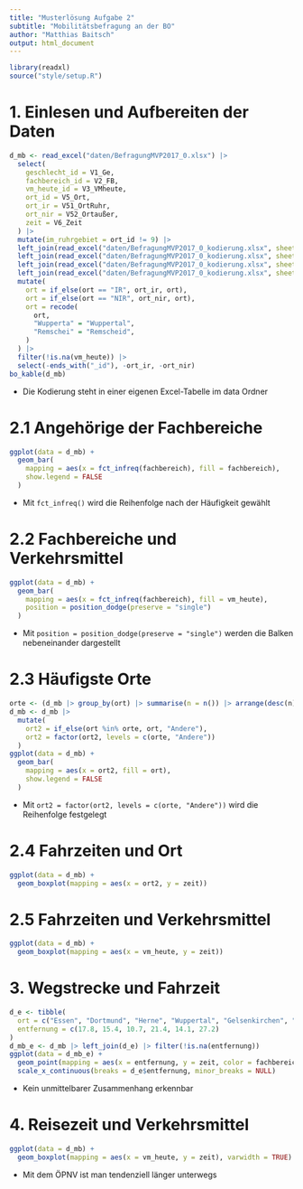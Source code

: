 ```yaml
---
title: "Musterlösung Aufgabe 2"
subtitle: "Mobilitätsbefragung an der BO"
author: "Matthias Baitsch"
output: html_document
---
```


```r
library(readxl)
source("style/setup.R")
```

# 1. Einlesen und Aufbereiten der Daten

```r
d_mb <- read_excel("daten/BefragungMVP2017_0.xlsx") |>
  select(
    geschlecht_id = V1_Ge,
    fachbereich_id = V2_FB,
    vm_heute_id = V3_VMheute,
    ort_id = V5_Ort,
    ort_ir = V51_OrtRuhr,
    ort_nir = V52_Ortaußer,
    zeit = V6_Zeit
  ) |>
  mutate(im_ruhrgebiet = ort_id != 9) |>
  left_join(read_excel("daten/BefragungMVP2017_0_kodierung.xlsx", sheet = "geschlecht")) |>
  left_join(read_excel("daten/BefragungMVP2017_0_kodierung.xlsx", sheet = "fachbereich")) |>
  left_join(read_excel("daten/BefragungMVP2017_0_kodierung.xlsx", sheet = "vm_heute")) |>
  left_join(read_excel("daten/BefragungMVP2017_0_kodierung.xlsx", sheet = "ort")) |>
  mutate(
    ort = if_else(ort == "IR", ort_ir, ort),
    ort = if_else(ort == "NIR", ort_nir, ort),
    ort = recode(
      ort,
      "Wupperta" = "Wuppertal",
      "Remschei" = "Remscheid",
    )
  ) |>
  filter(!is.na(vm_heute)) |>
  select(-ends_with("_id"), -ort_ir, -ort_nir)
bo_kable(d_mb)
```

- Die Kodierung steht in einer eigenen Excel-Tabelle im data Ordner

# 2.1 Angehörige der Fachbereiche

```r
ggplot(data = d_mb) +
  geom_bar(
    mapping = aes(x = fct_infreq(fachbereich), fill = fachbereich), 
    show.legend = FALSE
  )
```

- Mit `fct_infreq()` wird die Reihenfolge nach der Häufigkeit gewählt

# 2.2 Fachbereiche und Verkehrsmittel

```r
ggplot(data = d_mb) +
  geom_bar(
    mapping = aes(x = fct_infreq(fachbereich), fill = vm_heute), 
    position = position_dodge(preserve = "single")
  )
```

- Mit `position = position_dodge(preserve = "single")` werden die Balken nebeneinander dargestellt

# 2.3 Häufigste Orte

```r
orte <- (d_mb |> group_by(ort) |> summarise(n = n()) |> arrange(desc(n)) |> filter(!is.na(ort)) |> head(5))$ort
d_mb <- d_mb |> 
  mutate(
    ort2 = if_else(ort %in% orte, ort, "Andere"),
    ort2 = factor(ort2, levels = c(orte, "Andere"))
  )
ggplot(data = d_mb) +
  geom_bar(
    mapping = aes(x = ort2, fill = ort), 
    show.legend = FALSE
  ) 
```

- Mit `ort2 = factor(ort2, levels = c(orte, "Andere"))` wird die Reihenfolge festgelegt

# 2.4 Fahrzeiten und Ort

```r
ggplot(data = d_mb) + 
  geom_boxplot(mapping = aes(x = ort2, y = zeit))
```

# 2.5 Fahrzeiten und Verkehrsmittel

```r
ggplot(data = d_mb) + 
  geom_boxplot(mapping = aes(x = vm_heute, y = zeit))
```

# 3. Wegstrecke und Fahrzeit

```r
d_e <- tibble(
  ort = c("Essen", "Dortmund", "Herne", "Wuppertal", "Gelsenkirchen", "Mühlheim"),
  entfernung = c(17.8, 15.4, 10.7, 21.4, 14.1, 27.2)
)
d_mb_e <- d_mb |> left_join(d_e) |> filter(!is.na(entfernung))
ggplot(data = d_mb_e) +
  geom_point(mapping = aes(x = entfernung, y = zeit, color = fachbereich)) +
  scale_x_continuous(breaks = d_e$entfernung, minor_breaks = NULL)
```

- Kein unmittelbarer Zusammenhang erkennbar

# 4. Reisezeit und Verkehrsmittel

```r
ggplot(data = d_mb) +
  geom_boxplot(mapping = aes(x = vm_heute, y = zeit), varwidth = TRUE)
```

- Mit dem ÖPNV ist man tendenziell länger unterwegs
